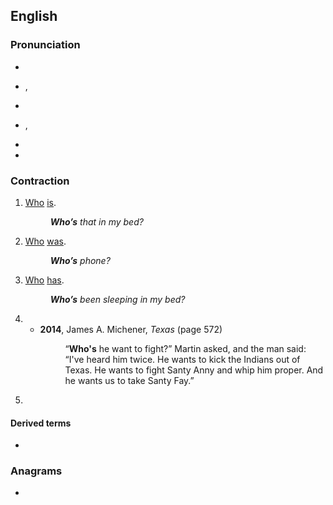 {{also|whos}}
==English==

===Pronunciation===
* {{audio|en-us-who's.ogg|Audio (US)|lang=en}}
* {{enPR|ho͞oz}}, {{IPA|/huːz/|lang=en}}
* {{rhymes|uːz|lang=en}}
* {{enPR|hwo͞oz}}, {{IPA|/ʍuːz/|lang=en}}
* {{homophones|whose|lang=en}}
* {{rhymes|uːz|lang=en}}

===Contraction===
{{en-cont}}

# [[who|Who]] [[is]].
#: '''''Who’s''' that in my bed?''
# [[who|Who]] [[was]].
#: '''''Who’s''' phone?''
# [[who|Who]] [[has]].
#: '''''Who’s''' been sleeping in my bed?''
# {{contraction of|en|[[who]] ([[whom]]) [[does]]}}
#* '''2014''', James A. Michener, ''Texas'' (page 572)
#*: “'''Who's''' he want to fight?” Martin asked, and the man said: “I've heard him twice. He wants to kick the Indians out of Texas. He wants to fight Santy Anny and whip him proper. And he wants us to take Santy Fay.”
# {{misspelling of|whose|lang=en}}

====Derived terms====
* {{l|en|who's who}}

===Anagrams===
* {{anagrams|en|a=hosw|Hows|how's|hows|show}}